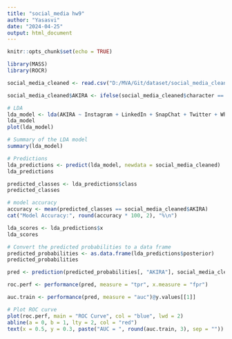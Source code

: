 ```yaml
---
title: "social_media hw9"
author: "Yasasvi"
date: "2024-04-25"
output: html_document
---
```


```r
knitr::opts_chunk$set(echo = TRUE)

library(MASS)
library(ROCR)

social_media_cleaned <- read.csv("D:/MVA/Git/dataset/social_media_cleaned.csv")

social_media_cleaned$AKIRA <- ifelse(social_media_cleaned$character == "AKIRA", "AKIRA", "Other")

# LDA
lda_model <- lda(AKIRA ~ Instagram + LinkedIn + SnapChat + Twitter + Whatsapp.Wechat + youtube + OTT + Reddit + How.you.felt.the.entire.week., data = social_media_cleaned)
lda_model
plot(lda_model)

# Summary of the LDA model
summary(lda_model)

# Predictions
lda_predictions <- predict(lda_model, newdata = social_media_cleaned)
lda_predictions

predicted_classes <- lda_predictions$class
predicted_classes

# model accuracy
accuracy <- mean(predicted_classes == social_media_cleaned$AKIRA)
cat("Model Accuracy:", round(accuracy * 100, 2), "%\n")

lda_scores <- lda_predictions$x
lda_scores

# Convert the predicted probabilities to a data frame
predicted_probabilities <- as.data.frame(lda_predictions$posterior)
predicted_probabilities

pred <- prediction(predicted_probabilities[, "AKIRA"], social_media_cleaned$AKIRA == "AKIRA")

roc.perf <- performance(pred, measure = "tpr", x.measure = "fpr")

auc.train <- performance(pred, measure = "auc")@y.values[[1]]

# Plot ROC curve
plot(roc.perf, main = "ROC Curve", col = "blue", lwd = 2)
abline(a = 0, b = 1, lty = 2, col = "red")
text(x = 0.5, y = 0.3, paste("AUC = ", round(auc.train, 3), sep = ""))
```